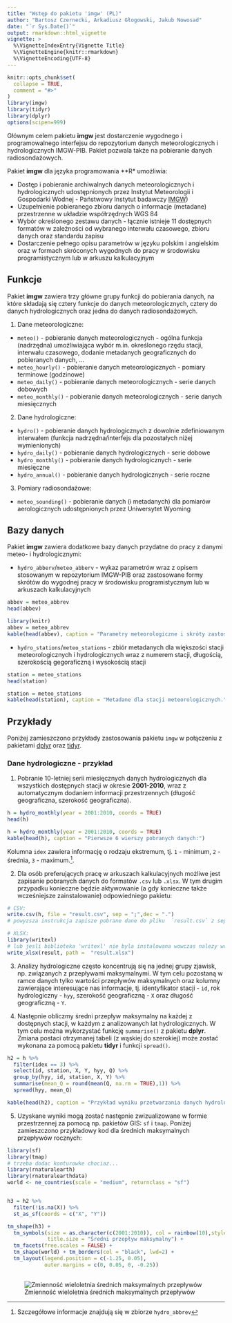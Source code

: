```yaml
---
title: "Wstęp do pakietu 'imgw' (PL)"
author: "Bartosz Czernecki, Arkadiusz Głogowski, Jakub Nowosad"
date: "`r Sys.Date()`"
output: rmarkdown::html_vignette
vignette: >
  %\VignetteIndexEntry{Vignette Title}
  %\VignetteEngine{knitr::rmarkdown}
  %\VignetteEncoding{UTF-8}
---
```


```r
knitr::opts_chunk$set(
  collapse = TRUE,
  comment = "#>"
)
library(imgw)
library(tidyr)
library(dplyr)
options(scipen=999)
```

Głównym celem pakietu **imgw** jest dostarczenie wygodnego i programowalnego interfejsu do repozytorium danych meteorologicznych i hydrologicznych IMGW-PIB. 
Pakiet pozwala także na pobieranie danych radiosondażowych.

Pakiet **imgw** dla języka programowania **R* umożliwia:

- Dostęp i pobieranie archiwalnych danych meteorologicznych i hydrologicznych udostępnionych przez Instytut Meteorologii i Gospodarki Wodnej - Państwowy Instytut badawczy [IMGW](https://dane.imgw.pl/))
- Uzupełnienie pobieranego zbioru danych o informacje (metadane) przestrzenne w układzie współrzędnych WGS 84
- Wybór określonego zestawu danych - łącznie istnieje 11 dostępnych formatów w zależności od wybranego interwału czasowego, zbioru danych oraz standardu zapisu 
- Dostarczenie pełnego opisu parametrów w języku polskim i angielskim oraz w formach skróconych wygodnych do pracy w środowisku programistycznym lub w arkuszu kalkulacyjnym
<!--co jeszcze>-->

## Funkcje

Pakiet **imgw** zawiera trzy główne grupy funkcji do pobierania danych, na które składają się cztery funkcje do danych meteorologicznych, cztery do danych hydrologicznych oraz jedna do danych radiosondażowych.

1. Dane meteorologiczne:

- `meteo()` - pobieranie danych meteorologicznych - ogólna funkcja (nadrzędna) umożliwiająca wybór m.in. określonego rzędu stacji, interwału czasowego, dodanie metadanych geograficznych do pobieranych danych, ... 
- `meteo_hourly()` - pobieranie danych meteorologicznych - pomiary terminowe (godzinowe)
- `meteo_daily()` - pobieranie danych meteorologicznych - serie danych dobowych
- `meteo_monthly()` - pobieranie danych meteorologicznych - serie danych miesięcznych

2. Dane hydrologiczne: 

- `hydro()` - pobieranie danych hydrologicznych z dowolnie zdefiniowanym interwałem (funkcja nadrzędna/interfejs dla pozostałych niżej wymienionych)
- `hydro_daily()` - pobieranie danych hydrologicznych - serie dobowe
- `hydro_monthly()` - pobieranie danych hydrologicznych - serie miesięczne
- `hydro_annual()` - pobieranie danych hydrologicznych - serie roczne

3. Pomiary radiosondażowe:

- `meteo_sounding()` - pobieranie danych (i metadanych) dla pomiarów aerologicznych udostępnionych przez Uniwersytet Wyoming

## Bazy danych

Pakiet **imgw** zawiera dodatkowe bazy danych przydatne do pracy z danymi meteo- i hydrologicznymi:

- `hydro_abberv`/`meteo_abberv` - wykaz parametrów wraz z opisem stosowanym w repozytorium IMGW-PIB oraz zastosowane formy skrótów do wygodnej pracy w środowisku programistycznym lub w arkuszach kalkulacyjnych

```r
abbev = meteo_abbrev
head(abbev)
```

```r
library(knitr)
abbev = meteo_abbrev
kable(head(abbev), caption = "Parametry meteorologiczne i skróty zastosowane w pakiecie.")
```

- `hydro_stations`/`meteo_stations` - zbiór metadanych dla większości stacji meteorologicznych i hydrologicznych wraz z numerem stacji, długością, szerokością gegoraficzną i wysokością stacji

```r
station = meteo_stations
head(station)
```

```r
station = meteo_stations
kable(head(station), caption = "Metadane dla stacji meteorologicznych.")
```

## Przykłady

Poniżej zamieszczono przykłady zastosowania pakietu `imgw` w połączeniu z pakietami  [dplyr](https://cran.r-project.org/web/packages/dplyr/vignettes/dplyr.html) oraz [tidyr](https://cran.r-project.org/web/packages/tidyr/vignettes/tidy-data.html).

### Dane hydrologiczne - przykład

1. Pobranie 10-letniej serii miesięcznych danych hydrologicznych dla wszystkich dostępnych stacji w okresie **2001-2010**, wraz z automatycznym dodaniem informacji przestrzennych (długość geograficzna, szerokość geograficzna).

```r
h = hydro_monthly(year = 2001:2010, coords = TRUE)
head(h)
```

```r
h = hydro_monthly(year = 2001:2010, coords = TRUE)
kable(head(h), caption = "Pierwsze 6 wierszy pobranych danych:")
```


Kolumna `idex` zawiera informację o rodzaju ekstremum, tj. `1` -  minimum, `2` - średnia,  `3` - maximum.^[Szczegółowe informacje  znajdują się w zbiorze `hydro_abbrev`].

2. Dla osób preferujących pracę w arkuszach kalkulacyjnych możliwe jest zapisanie pobranych danych do formatów `.csv` lub `.xlsx`. W tym  drugim przypadku konieczne będzie aktywowanie (a gdy konieczne także wcześniejsze zainstalowanie) odpowiedniego pakietu:

```r
# CSV:
write.csv(h, file = "result.csv", sep = ";",dec = ".")
# powyzsza instrukcja zapisze pobrane dane do pliku  `result.csv` z separatoratorem dla kolumn `;` i miejscem dziesietnym `.` 

# XLSX:
library(writexl)
# lub jesli biblioteka 'writexl' nie byla instalowana wowczas nalezy wczesniej wywolac komende: install.packages("writexl")
write_xlsx(result, path =  "result.xlsx")
```

3. Analizy hydrologiczne często koncentrują się na jednej grupy zjawisk, np. związanych z przepływami maksymalnymi.
W tym celu pozostaną w ramce danych tylko wartości przepływów maksymalnych oraz kolumny zawierające interesujące nas informacje, tj. 
identyfikator stacji - `id`, rok hydrologiczny - `hyy`, szerokość geograficzną - `X` oraz długość geograficzną - `Y`.

4. Następnie obliczmy średni przepływ maksymalny na każdej z dostępnych stacji, w każdym z analizowanych lat hydrologicznych. 
W tym celu można wykorzystać funkcję `summarise()` z pakietu **dplyr**. 
Zmiana postaci otrzymanej tabeli (z wąskiej do szerokiej) może zostać wykonana za pomocą pakietu **tidyr** i funkcji `spread()`. 

```r
h2 = h %>%
  filter(idex == 3) %>%
  select(id, station, X, Y, hyy, Q) %>%
  group_by(hyy, id, station, X, Y) %>%
  summarise(mean_Q = round(mean(Q, na.rm = TRUE),1)) %>%
  spread(hyy, mean_Q)
```

```r
kable(head(h2), caption = "Przykład wyniku przetwarzania danych hydrologicznych.")
```

5. Uzyskane wyniki mogą zostać następnie zwizualizowane w formie przestrzennej za pomocą np. pakietów GIS: `sf` i `tmap`. Poniżej zamieszczono przykładowy kod dla średnich maksymalnych przepływów rocznych:

```r
library(sf)
library(tmap)
# trzeba dodac konturowke chociaz...
library(rnaturalearth)
library(rnaturalearthdata)
world <- ne_countries(scale = "medium", returnclass = "sf")


h3 = h2 %>% 
  filter(!is.na(X)) %>% 
  st_as_sf(coords = c("X", "Y"))

tm_shape(h3) + 
  tm_symbols(size = as.character(c(2001:2010)), col = rainbow(10),style = "quantile",
             title.size = "Średni przepływ maksymalny") +
  tm_facets(free.scales = FALSE) + 
  tm_shape(world) + tm_borders(col = "black", lwd=2) +
  tm_layout(legend.position = c(-1.25, 0.05),
            outer.margins = c(0, 0.05, 0, -0.25))
  

```

![Zmienność wieloletnia średnich maksymalnych przepływów](../../docs/articles/articles/pl_files/figure-html/unnamed-chunk-1-1.png)


